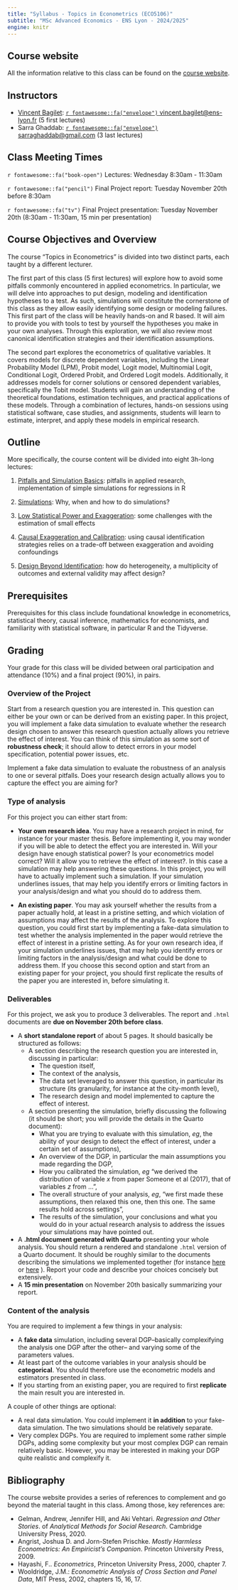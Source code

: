```yaml
---
title: "Syllabus - Topics in Econometrics (ECO5106)"
subtitle: "MSc Advanced Economics - ENS Lyon - 2024/2025"
engine: knitr
---
```


## Course website

All the information relative to this class can be found on the [course website]().

## Instructors

-   [Vincent Bagilet](https://vincentbagilet.github.io/): [`r fontawesome::fa("envelope")` vincent.bagilet\@ens-lyon.fr](mailto:vincent.bagilet@ens-lyon.fr){.email} (5 first lectures)
-   Sarra Ghaddab: [`r fontawesome::fa("envelope")` sarraghaddab\@gmail.com](mailto:vincent.bagilet@gmail.com){.email} (3 last lectures)

## Class Meeting Times

`r fontawesome::fa("book-open")` Lectures: Wednesday 8:30am - 11:30am

`r fontawesome::fa("pencil")` Final Project report: Tuesday November 20th before 8:30am

`r fontawesome::fa("tv")` Final Project presentation: Tuesday November 20th (8:30am - 11:30am, 15 min per presentation)

## Course Objectives and Overview

The course "Topics in Econometrics" is divided into two distinct parts, each taught by a different lecturer.

The first part of this class (5 first lectures) will explore how to avoid some pitfalls commonly encountered in applied econometrics. In particular, we will delve into approaches to put design, modeling and identification hypotheses to a test. As such, simulations will constitute the cornerstone of this class as they allow easily identifying some design or modeling failures. This first part of the class will be heavily hands-on and R based. It will aim to provide you with tools to test by yourself the hypotheses you make in your own analyses. Through this exploration, we will also review most canonical identification strategies and their identification assumptions.

The second part explores the econometrics of qualitative variables. It covers models for discrete dependent variables, including the Linear Probability Model (LPM), Probit model, Logit model, Multinomial Logit, Conditional Logit, Ordered Probit, and Ordered Logit models. Additionally, it addresses models for corner solutions or censored dependent variables, specifically the Tobit model. Students will gain an understanding of the theoretical foundations, estimation techniques, and practical applications of these models. Through a combination of lectures, hands-on sessions using statistical software, case studies, and assignments, students will learn to estimate, interpret, and apply these models in empirical research.

## Outline

More specifically, the course content will be divided into eight 3h-long lectures:

1. [Pitfalls and Simulation Basics](lect/lect_1_pitfalls.qmd): pitfalls in applied research, implementation of simple simulations for regressions in R

2. [Simulations](lect/lect_2_sim_contd.qmd): Why, when and how to do simulations?

3. [Low Statistical Power and Exaggeration](lect/lect_3_exaggeration.qmd): some challenges with the estimation of small effects

4. [Causal Exaggeration and Calibration](lect/lect_4_causal_exagg.qmd): using causal identification strategies relies on a trade-off between exaggeration and avoiding confoundings

5. [Design Beyond Identification](lect/lect_5_design.qmd): how do heterogeneity, a multiplicity of outcomes and external validity may affect design?

<!-- 5. Data visualization: how can we use data viz to put some of our modeling and identification hypotheses to test? -->

## Prerequisites

Prerequisites for this class include foundational knowledge in econometrics, statistical theory, causal inference, mathematics for economists, and familiarity with statistical software, in particular R and the Tidyverse.

## Grading

Your grade for this class will be divided between oral participation and attendance (10%) and a final project (90%), in pairs.

### Overview of the Project

Start from a research question you are interested in. This question can either be your own or can be derived from an existing paper. In this project, you will implement a fake data simulation to evaluate whether the research design chosen to answer this research question actually allows you retrieve the effect of interest. You can think of this simulation as some sort of **robustness check**; it should allow to detect errors in your model specification, potential power issues, etc.

::: {.callout-tip title="Objective of the Project"}
Implement a fake data simulation to evaluate the robustness of an analysis to one or several pitfalls. Does your research design actually allows you to capture the effect you are aiming for?
:::

### Type of analysis

For this project you can either start from:

-   **Your own research idea**. You may have a research project in mind, for instance for your master thesis. Before implementing it, you may wonder if you will be able to detect the effect you are interested in. Will your design have enough statistical power? Is your econometrics model correct? Will it allow you to retrieve the effect of interest?. In this case a simulation may help answering these questions. In this project, you will have to actually implement such a simulation. If your simulation underlines issues, that may help you identify errors or limiting factors in your analysis/design and what you should do to address them.

-   **An existing paper**. You may ask yourself whether the results from a paper actually hold, at least in a pristine setting, and which violation of assumptions may affect the results of the analysis. To explore this question, you could first start by implementing a fake-data simulation to test whether the analysis implemented in the paper would retrieve the effect of interest in a pristine setting. As for your own research idea, if your simulation underlines issues, that may help you identify errors or limiting factors in the analysis/design and what could be done to address them. If you choose this second option and start from an existing paper for your project, you should first replicate the results of the paper you are interested in, before simulating it.

### Deliverables

For this project, we ask you to produce 3 deliverables. The report and `.html` documents are **due on November 20th before class**.

-   A **short standalone report** of about 5 pages. It should basically be structured as follows:
    -   A section describing the research question you are interested in, discussing in particular:
        -   The question itself,
        -   The context of the analysis,
        -   The data set leveraged to answer this question, in particular its structure (its granularity, for instance at the city-month level),
        -   The research design and model implemented to capture the effect of interest.
    -   A section presenting the simulation, briefly discussing the following (it should be short; you will provide the details in the Quarto document):
        -   What you are trying to evaluate with this simulation, *eg*, the ability of your design to detect the effect of interest, under a certain set of assumptions),
        -   An overview of the DGP, in particular the main assumptions you made regarding the DGP,
        -   How you calibrated the simulation, *eg* "we derived the distribution of variable $x$ from paper Someone et al (2017), that of variables $z$ from ...",
        -   The overall structure of your analysis, *eg*, "we first made these assumptions, then relaxed this one, then this one. The same results hold across settings",
        -   The results of the simulation, your conclusions and what you would do in your actual research analysis to address the issues your simulations may have pointed out.
-   A **.html document generated with Quarto** presenting your whole analysis. You should return a rendered and standalone `.html` version of a Quarto document. It should be roughly similar to the documents describing the simulations we implemented together (for instance [here](sim/sim_1_school_lessons.qmd) or [here](sim/sim_2_high_temp.qmd) ). Report your code and describe your choices concisely but extensively.
-   A **15 min presentation** on November 20th basically summarizing your report.

### Content of the analysis

You are required to implement a few things in your analysis:

-   A **fake data** simulation, including several DGP--basically complexifying the analysis one DGP after the other-- and varying some of the parameters values.
-   At least part of the outcome variables in your analysis should be **categorical**. You should therefore use the econometric models and estimators presented in class.
-   If you starting from an existing paper, you are required to first **replicate** the main result you are interested in.

A couple of other things are optional:

-   A real data simulation. You could implement it **in addition** to your fake-data simulation. The two simulations should be relatively separate.
-   Very complex DGPs. You are required to implement some rather simple DGPs, adding some complexity but your most complex DGP can remain relatively basic. However, you may be interested in making your DGP quite realistic and complexify it.

## Bibliography

The course website provides a series of references to complement and go beyond the material taught in this class. Among those, key references are:

-   Gelman, Andrew, Jennifer Hill, and Aki Vehtari. *Regression and Other Stories*. of *Analytical Methods for Social Research*. Cambridge University Press, 2020.
-   Angrist, Joshua D. and Jorn-Stefen Prischke. *Mostly Harmless Econometrics: An Empiricist’s Companion*. Princeton University Press, 2009.
-   Hayashi, F.. *Econometrics*, Princeton University Press, 2000, chapter 7.
-   Wooldridge, J.M.: *Econometric Analysis of Cross Section and Panel Data*, MIT Press, 2002, chapters 15, 16, 17.
